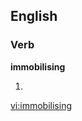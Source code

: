 ==English==

===Verb===
'''immobilising'''

# {{present participle of|[[immobilise]]}}

[[vi:immobilising]]